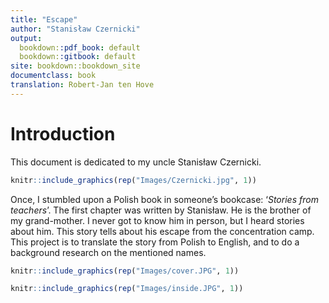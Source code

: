 ```yaml
---
title: "Escape"
author: "Stanisław Czernicki"
output:
  bookdown::pdf_book: default
  bookdown::gitbook: default
site: bookdown::bookdown_site
documentclass: book
translation: Robert-Jan ten Hove
---
```


# Introduction

This document is dedicated to my uncle Stanisław Czernicki.
```r
knitr::include_graphics(rep("Images/Czernicki.jpg", 1))
```

Once, I stumbled upon a Polish book in someone's bookcase: ‘*Stories from teachers*’. The first chapter was written by Stanisław. He is the brother of my grand-mother. I never got to know him in person, but I heard stories about him. This story tells about his escape from the concentration camp. This project is to translate the story from Polish to English, and to do a background research on the mentioned names. 

```r
knitr::include_graphics(rep("Images/cover.JPG", 1))
```


```r
knitr::include_graphics(rep("Images/inside.JPG", 1))
```